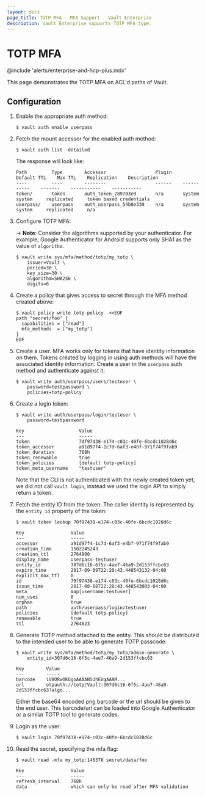 ```yaml
---
layout: docs
page_title: TOTP MFA - MFA Support - Vault Enterprise
description: Vault Enterprise supports TOTP MFA type.
---
```


# TOTP MFA

@include 'alerts/enterprise-and-hcp-plus.mdx'

This page demonstrates the TOTP MFA on ACL'd paths of Vault.

## Configuration

1.  Enable the appropriate auth method:

    ```text
    $ vault auth enable userpass
    ```

1.  Fetch the mount accessor for the enabled auth method:

    ```text
    $ vault auth list -detailed
    ```

    The response will look like:

    ```text
    Path         Type        Accessor                  Plugin    Default TTL    Max TTL    Replication    Description
    ----         ----        --------                  ------    -----------    -------    -----------    -----------
    token/       token       auth_token_289703e9       n/a       system         system     replicated     token based credentials
    userpass/    userpass    auth_userpass_54b8e339    n/a       system         system     replicated     n/a
    ```

1.  Configure TOTP MFA:

    -> **Note**: Consider the algorithms supported by your authenticator. For example, Google Authenticator for Android supports only SHA1 as the value of `algorithm`.

    ```text
    $ vault write sys/mfa/method/totp/my_totp \
        issuer=Vault \
        period=30 \
        key_size=30 \
        algorithm=SHA256 \
        digits=6
    ```

1.  Create a policy that gives access to secret through the MFA method created
    above:

    ```text
    $ vault policy write totp-policy -<<EOF
    path "secret/foo" {
      capabilities = ["read"]
      mfa_methods  = ["my_totp"]
    }
    EOF
    ```

1.  Create a user. MFA works only for tokens that have identity information on
    them. Tokens created by logging in using auth methods will have the associated
    identity information. Create a user in the `userpass` auth method and
    authenticate against it:

    ```text
    $ vault write auth/userpass/users/testuser \
        password=testpassword \
        policies=totp-policy
    ```

1.  Create a login token:

    ```text
    $ vault write auth/userpass/login/testuser \
        password=testpassword

    Key                    Value
    ---                    -----
    token                  70f97438-e174-c03c-40fe-6bcdc1028d6c
    token_accessor         a91d97f4-1c7d-6af3-e4bf-971f74f9fab9
    token_duration         768h
    token_renewable        true
    token_policies         [default totp-policy]
    token_meta_username    "testuser"
    ```

    Note that the CLI is not authenticated with the newly created token yet, we
    did not call `vault login`, instead we used the login API to simply return a
    token.

1.  Fetch the entity ID from the token. The caller identity is represented by the
    `entity_id` property of the token:

    ```text
    $ vault token lookup 70f97438-e174-c03c-40fe-6bcdc1028d6c

    Key                 Value
    ---                 -----
    accessor            a91d97f4-1c7d-6af3-e4bf-971f74f9fab9
    creation_time       1502245243
    creation_ttl        2764800
    display_name        userpass-testuser
    entity_id           307d6c16-6f5c-4ae7-46a9-2d153ffcbc63
    expire_time         2017-09-09T22:20:43.448543132-04:00
    explicit_max_ttl    0
    id                  70f97438-e174-c03c-40fe-6bcdc1028d6c
    issue_time          2017-08-08T22:20:43.448543003-04:00
    meta                map[username:testuser]
    num_uses            0
    orphan              true
    path                auth/userpass/login/testuser
    policies            [default totp-policy]
    renewable           true
    ttl                 2764623
    ```

1.  Generate TOTP method attached to the entity. This should be distributed to
    the intended user to be able to generate TOTP passcode:

    ```text
    $ vault write sys/mfa/method/totp/my_totp/admin-generate \
        entity_id=307d6c16-6f5c-4ae7-46a9-2d153ffcbc63

    Key        Value
    ---        -----
    barcode    iVBORw0KGgoAAAANSUhEUgAAAM...
    url        otpauth://totp/Vault:307d6c16-6f5c-4ae7-46a9-2d153ffcbc63?algo...
    ```

    Either the base64 encoded png barcode or the url should be given to the end
    user. This barcode/url can be loaded into Google Authenticator or a similar
    TOTP tool to generate codes.

1.  Login as the user:

    ```text
    $ vault login 70f97438-e174-c03c-40fe-6bcdc1028d6c
    ```

1.  Read the secret, specifying the mfa flag:

    ```text
    $ vault read -mfa my_totp:146378 secret/data/foo

    Key                 Value
    ---                 -----
    refresh_interval    768h
    data                which can only be read after MFA validation
    ```
